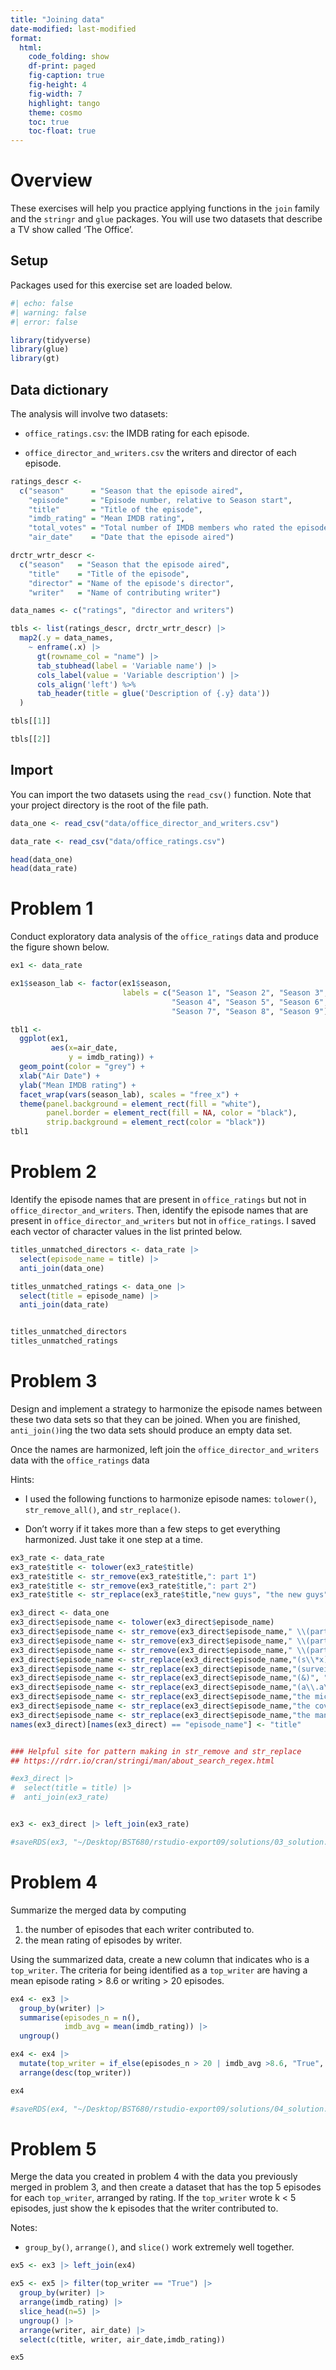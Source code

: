```yaml
---
title: "Joining data"
date-modified: last-modified
format:
  html:
    code_folding: show
    df-print: paged
    fig-caption: true
    fig-height: 4
    fig-width: 7
    highlight: tango
    theme: cosmo
    toc: true
    toc-float: true
---
```


# Overview

These exercises will help you practice applying functions in the `join` family and the `stringr` and `glue` packages. You will use two datasets that describe a TV show called 'The Office'.

## Setup

Packages used for this exercise set are loaded below.

```r
#| echo: false
#| warning: false
#| error: false

library(tidyverse)
library(glue)
library(gt)

```

## Data dictionary

The analysis will involve two datasets:

-   `office_ratings.csv`: the IMDB rating for each episode.

-   `office_director_and_writers.csv` the writers and director of each episode.

```r

ratings_descr <-
  c("season"      = "Season that the episode aired",
    "episode"     = "Episode number, relative to Season start",
    "title"       = "Title of the episode",
    "imdb_rating" = "Mean IMDB rating",
    "total_votes" = "Total number of IMDB members who rated the episode",
    "air_date"    = "Date that the episode aired")

drctr_wrtr_descr <- 
  c("season"   = "Season that the episode aired", 
    "title"    = "Title of the episode", 
    "director" = "Name of the episode's director", 
    "writer"   = "Name of contributing writer")

data_names <- c("ratings", "director and writers")

tbls <- list(ratings_descr, drctr_wrtr_descr) |> 
  map2(.y = data_names,
    ~ enframe(.x) |>
      gt(rowname_col = "name") |>
      tab_stubhead(label = 'Variable name') |> 
      cols_label(value = 'Variable description') |> 
      cols_align('left') %>% 
      tab_header(title = glue('Description of {.y} data'))
  )

tbls[[1]]

```

```r

tbls[[2]]

```

## Import

You can import the two datasets using the `read_csv()` function. Note that your project directory is the root of the file path.

```r
data_one <- read_csv("data/office_director_and_writers.csv")

data_rate <- read_csv("data/office_ratings.csv")

head(data_one)
head(data_rate)
```


# Problem 1

Conduct exploratory data analysis of the `office_ratings` data and produce the figure shown below. 

```r
ex1 <- data_rate

ex1$season_lab <- factor(ex1$season, 
                         labels = c("Season 1", "Season 2", "Season 3",
                                    "Season 4", "Season 5", "Season 6",
                                    "Season 7", "Season 8", "Season 9"))

tbl1 <-
  ggplot(ex1, 
         aes(x=air_date, 
             y = imdb_rating)) +
  geom_point(color = "grey") +
  xlab("Air Date") +
  ylab("Mean IMDB rating") +
  facet_wrap(vars(season_lab), scales = "free_x") +
  theme(panel.background = element_rect(fill = "white"),
        panel.border = element_rect(fill = NA, color = "black"),
        strip.background = element_rect(color = "black"))
tbl1

```


# Problem 2

Identify the episode names that are present in `office_ratings` but not in `office_director_and_writers`. Then, identify the episode names that are present in `office_director_and_writers` but not in `office_ratings`. I saved each vector of character values in the list printed below.

```r
titles_unmatched_directors <- data_rate |>
  select(episode_name = title) |>
  anti_join(data_one)

titles_unmatched_ratings <- data_one |>
  select(title = episode_name) |>
  anti_join(data_rate)


titles_unmatched_directors
titles_unmatched_ratings
```

# Problem 3

Design and implement a strategy to harmonize the episode names between these two data sets so that they can be joined. When you are finished, `anti_join()`ing the two data sets should produce an empty data set.

Once the names are harmonized, left join the `office_director_and_writers` data with the `office_ratings` data

Hints: 

- I used the following functions to harmonize episode names: `tolower()`, `str_remove_all()`, and `str_replace()`.

- Don't worry if it takes more than a few steps to get everything harmonized. Just take it one step at a time.

```r
ex3_rate <- data_rate
ex3_rate$title <- tolower(ex3_rate$title)
ex3_rate$title <- str_remove(ex3_rate$title,": part 1")
ex3_rate$title <- str_remove(ex3_rate$title,": part 2")
ex3_rate$title <- str_replace(ex3_rate$title,"new guys", "the new guys")
```

```r
ex3_direct <- data_one
ex3_direct$episode_name <- tolower(ex3_direct$episode_name)
ex3_direct$episode_name <- str_remove(ex3_direct$episode_name," \\(parts 1&2\\)")
ex3_direct$episode_name <- str_remove(ex3_direct$episode_name," \\(part 1\\)")
ex3_direct$episode_name <- str_remove(ex3_direct$episode_name," \\(part 2\\)")
ex3_direct$episode_name <- str_replace(ex3_direct$episode_name,"(s\\*x)", "sex")
ex3_direct$episode_name <- str_replace(ex3_direct$episode_name,"(surveilance)", "surveillance")
ex3_direct$episode_name <- str_replace(ex3_direct$episode_name,"(&)", "and")
ex3_direct$episode_name <- str_replace(ex3_direct$episode_name,"(a\\.a\\.r\\.m)", "a.a.r.m.")
ex3_direct$episode_name <- str_replace(ex3_direct$episode_name,"the michael scott paper company", "michael scott paper company")
ex3_direct$episode_name <- str_replace(ex3_direct$episode_name,"the cover", "the cover-up")
ex3_direct$episode_name <- str_replace(ex3_direct$episode_name,"the manager and the salesman", "manager and salesman")
names(ex3_direct)[names(ex3_direct) == "episode_name"] <- "title"


### Helpful site for pattern making in str_remove and str_replace
## https://rdrr.io/cran/stringi/man/about_search_regex.html
```

```r
#ex3_direct |>
#  select(title = title) |>
#  anti_join(ex3_rate)


ex3 <- ex3_direct |> left_join(ex3_rate)

#saveRDS(ex3, "~/Desktop/BST680/rstudio-export09/solutions/03_solution.rds")
```

# Problem 4

Summarize the merged data by computing 

1. the number of episodes that each writer contributed to.
1. the mean rating of episodes by writer.

Using the summarized data, create a new column that indicates who is a `top_writer`. The criteria for being identified as a `top_writer` are having a mean episode rating > 8.6 or writing > 20 episodes.

```r
ex4 <- ex3 |>
  group_by(writer) |>
  summarise(episodes_n = n(), 
            imdb_avg = mean(imdb_rating)) |>
  ungroup()

ex4 <- ex4 |> 
  mutate(top_writer = if_else(episodes_n > 20 | imdb_avg >8.6, "True", "False")) |>
  arrange(desc(top_writer))

ex4

#saveRDS(ex4, "~/Desktop/BST680/rstudio-export09/solutions/04_solution.rds")
```

# Problem 5

Merge the data you created in problem 4 with the data you previously merged in problem 3, and then create a dataset that has the top 5 episodes for each `top_writer`, arranged by rating. If the `top_writer` wrote k < 5 episodes, just show the k episodes that the writer contributed to. 

Notes: 

- `group_by()`, `arrange()`, and `slice()` work extremely well together.


```r

ex5 <- ex3 |> left_join(ex4)

ex5 <- ex5 |> filter(top_writer == "True") |>
  group_by(writer) |>
  arrange(imdb_rating) |>
  slice_head(n=5) |> 
  ungroup() |>
  arrange(writer, air_date) |>
  select(c(title, writer, air_date,imdb_rating))

ex5


```














